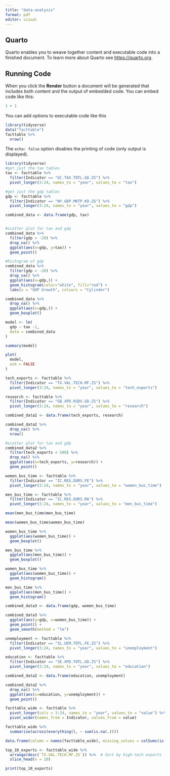 ```yaml
---
title: "data-analysis"
format: pdf
editor: visual
---
```


## Quarto

Quarto enables you to weave together content and executable code into a finished document. To learn more about Quarto see <https://quarto.org>.

## Running Code

When you click the **Render** button a document will be generated that includes both content and the output of embedded code. You can embed code like this:

```r
1 + 1
```

You can add options to executable code like this

```r
library(tidyverse)
data("facttable")
facttable %>% 
  nrow()
```

The `echo: false` option disables the printing of code (only output is displayed).

```r
library(tidyverse)
#get just the tax tables
tax <- facttable %>%    
  filter(Indicator == "GC.TAX.TOTL.GD.ZS") %>%    
  pivot_longer(3:24, names_to = "year", values_to = "tax")

#get just the gdp tables
gdp <- facttable %>%    
  filter(Indicator == "NY.GDP.MKTP.KD.ZG") %>%    
  pivot_longer(3:24, names_to = "year", values_to = "gdp")

combined_data <- data.frame(gdp, tax)



```

```r
#scatter plot for tax and gdp
combined_data %>% 
  filter(gdp > -20) %>% 
  drop_na() %>% 
  ggplot(aes(x=gdp, y=tax)) +
  geom_point()
```

```r
#histogram of gdp
combined_data %>% 
  filter(gdp > -20) %>% 
  drop_na() %>%  
  ggplot(aes(x=gdp,)) +
  geom_histogram(color="white", fill="red") +
  labs(x = "GDP Growth", colours = "Cylinder")
```

```r
combined_data %>% 
  drop_na() %>%  
  ggplot(aes(x=gdp,)) +
  geom_boxplot() 
```

```r
model <- lm(
  gdp ~ tax -1,
  data = combined_data
)

summary(model)
```

```r
plot(
  model,
  ask = FALSE
)
```

```r
tech_exports <- facttable %>%    
  filter(Indicator == "TX.VAL.TECH.MF.ZS") %>%    
  pivot_longer(3:24, names_to = "year", values_to = "tech_exports")

research <- facttable %>%    
  filter(Indicator == "GB.XPD.RSDV.GD.ZS") %>%    
  pivot_longer(3:24, names_to = "year", values_to = "research")

combined_data2 <- data.frame(tech_exports, research)
```

```r
combined_data2 %>% 
  drop_na() %>% 
  nrow()
```

```r
#scatter plot for tax and gdp
combined_data2 %>% 
  filter(tech_exports < 500) %>% 
  drop_na() %>% 
  ggplot(aes(x=tech_exports, y=research)) +
  geom_point()

```

```r
women_bus_time <- facttable %>%    
  filter(Indicator == "IC.REG.DURS.FE") %>%  
  pivot_longer(3:24, names_to = "year", values_to = "women_bus_time") 
```

```r
men_bus_time <- facttable %>%    
  filter(Indicator == "IC.REG.DURS.MA") %>%  
  pivot_longer(3:24, names_to = "year", values_to = "men_bus_time")
```

```r
mean(men_bus_time$men_bus_time)
```

```r
mean(women_bus_time$women_bus_time)
```

```r
women_bus_time %>% 
  ggplot(aes(women_bus_time)) +
  geom_boxplot()
```

```r
men_bus_time %>% 
  ggplot(aes(men_bus_time)) +
  geom_boxplot()
```

```r
women_bus_time %>% 
  ggplot(aes(women_bus_time)) +
  geom_histogram()
```

```r
men_bus_time %>% 
  ggplot(aes(men_bus_time)) +
  geom_histogram()
```

```r
combined_data3 <- data.frame(gdp, women_bus_time)

combined_data3 %>% 
  ggplot(aes(y=gdp, x=women_bus_time)) +
  geom_point() +
  geom_smooth(method = "lm")
```

```r
unemployment <- facttable %>%    
  filter(Indicator == "SL.UEM.TOTL.FE.ZS") %>%    
  pivot_longer(3:24, names_to = "year", values_to = "unemployment")

education <- facttable %>%    
  filter(Indicator == "SE.XPD.TOTL.GD.ZS") %>%    
  pivot_longer(3:24, names_to = "year", values_to = "education")

combined_data2 <- data.frame(education, unemployment)
```

```r
combined_data2 %>% 
  drop_na() %>% 
  ggplot(aes(x=education, y=unemployment)) +
  geom_point()
```

```r
facttable_wide <- facttable %>%
  pivot_longer(cols = 3:24, names_to = "year", values_to = "value") %>% 
  pivot_wider(names_from = Indicator, values_from = value)
```

```r
facttable_wide %>%
  summarise(across(everything(), ~ sum(is.na(.))))

```

```r
data.frame(column = names(facttable_wide), missing_values = colSums(is.na(facttable_wide)))

```

```r
top_10_exports <- facttable_wide %>%
  arrange(desc(`TX.VAL.TECH.MF.ZS`)) %>%  # Sort by high-tech exports
  slice_head(n = 10)

print(top_10_exports)
```
